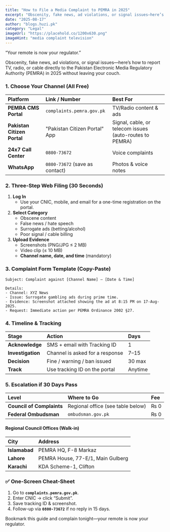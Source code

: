 ```yaml
---
title: "How to File a Media Complaint to PEMRA in 2025"
excerpt: "Obscenity, fake news, ad violations, or signal issues—here’s how to report TV, radio, or cable to PEMRA without leaving your couch."
date: "2025-08-17"
author: "blogs.huzi.pk"
category: "Legal"
imageUrl: "https://placehold.co/1200x630.png"
imageHint: "media complaint television"
---
```


“Your remote is now your regulator.”

Obscenity, fake news, ad violations, or signal issues—here’s how to report TV, radio, or cable directly to the Pakistan Electronic Media Regulatory Authority (PEMRA) in 2025 without leaving your couch.

### 1. Choose Your Channel (All Free)

| Platform | Link / Number | Best For |
| :--- | :--- | :--- |
| **PEMRA CMS Portal** | `complaints.pemra.gov.pk` | TV/Radio content & ads |
| **Pakistan Citizen Portal** | "Pakistan Citizen Portal" App | Signal, cable, or telecom issues (auto-routes to PEMRA) |
| **24x7 Call Center** | `0800-73672` | Voice complaints |
| **WhatsApp** | `0800-73672` (save as contact) | Photos & voice notes |

### 2. Three-Step Web Filing (30 Seconds)

1.  **Log In**
    *   Use your CNIC, mobile, and email for a one-time registration on the portal.
2.  **Select Category**
    *   Obscene content
    *   False news / hate speech
    *   Surrogate ads (betting/alcohol)
    *   Poor signal / cable billing
3.  **Upload Evidence**
    *   Screenshots (PNG/JPG ≤ 2 MB)
    *   Video clip (≤ 10 MB)
    *   **Channel name, date, and time** (mandatory)

### 3. Complaint Form Template (Copy-Paste)

````
Subject: Complaint against [Channel Name] – [Date & Time]

Details:
- Channel: XYZ News
- Issue: Surrogate gambling ads during prime time.
- Evidence: Screenshot attached showing the ad at 8:15 PM on 17-Aug-2025.
- Request: Immediate action per PEMRA Ordinance 2002 §27.
````

### 4. Timeline & Tracking

| Stage | Action | Days |
| :--- | :--- | :--- |
| **Acknowledge** | SMS + email with Tracking ID | 1 |
| **Investigation** | Channel is asked for a response | 7–15 |
| **Decision** | Fine / warning / ban issued | 30 max |
| **Track** | Use tracking ID on the portal | Anytime |

### 5. Escalation if 30 Days Pass

| Level | Where to Go | Fee |
| :--- | :--- | :--- |
| **Council of Complaints** | Regional office (see table below) | ₨ 0 |
| **Federal Ombudsman** | `ombudsman.gov.pk` | ₨ 0 |

#### Regional Council Offices (Walk-in)

| City | Address |
| :--- | :--- |
| **Islamabad** | PEMRA HQ, F-8 Markaz |
| **Lahore** | PEMRA House, 77-E/1, Main Gulberg |
| **Karachi** | KDA Scheme-1, Clifton |

### ✅ One-Screen Cheat-Sheet

1.  Go to **`complaints.pemra.gov.pk`**.
2.  Enter CNIC → click “Submit”.
3.  Save tracking ID & screenshot.
4.  Follow-up via **`0800-73672`** if no reply in 15 days.

Bookmark this guide and complain tonight—your remote is now your regulator.
